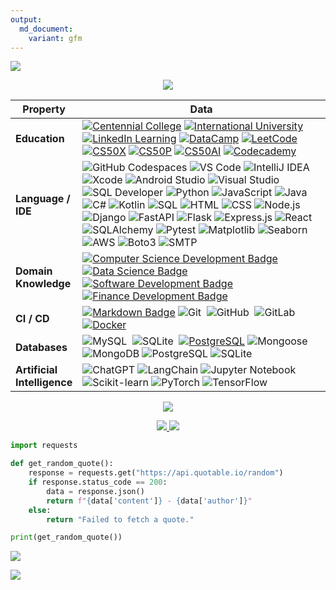 ```yaml
---
output:
  md_document:
    variant: gfm
---
```


![](assets/header.png)

<p align="center">
<a href="https://github.com/datttrian">
    <img src="https://github-stats-alpha.vercel.app/api?username=datttrian">
</a>
</p>

| Property                        | Data                                                                                                                                                                                                                                                                                                                                                                                                                                                                                                                                                                                                                                                                                                                                                                                                                                                                                                                                                                                                                                                                                                                                                                                                                                                                                                                                                                                                                                                                                                                                                                                                                                                                                                                                                                                                                                                                                                                                                                  |
|---------------------------------|-----------------------------------------------------------------------------------------------------------------------------------------------------------------------------------------------------------------------------------------------------------------------------------------------------------------------------------------------------------------------------------------------------------------------------------------------------------------------------------------------------------------------------------------------------------------------------------------------------------------------------------------------------------------------------------------------------------------------------------------------------------------------------------------------------------------------------------------------------------------------------------------------------------------------------------------------------------------------------------------------------------------------------------------------------------------------------------------------------------------------------------------------------------------------------------------------------------------------------------------------------------------------------------------------------------------------------------------------------------------------------------------------------------------------------------------------------------------------------------------------------------------------------------------------------------------------------------------------------------------------------------------------------------------------------------------------------------------------------------------------------------------------------------------------------------------------------------------------------------------------------------------------------------------------------------------------------------------------|
| **Education**                   | [![Centennial College](https://img.shields.io/badge/-Centennial%20College-d4e039?style=flat&logo=Centennial-College&logoColor=white)](https://github.com/ttran375) [![International University](https://img.shields.io/badge/-International%20University-198fd9?style=flat&logo=International-University&logoColor=white)](https://github.com/datttrian/iu-mafe) [![LinkedIn Learning](https://img.shields.io/badge/-LinkedIn%20Learning-0073B1?style=flat&logo=LinkedIn&logoColor=white)](https://github.com/datttrian/linkedin-learning) [![DataCamp](https://img.shields.io/badge/-DataCamp-03EF62?style=flat&logo=DataCamp&logoColor=white)](https://github.com/datttrian/datacamp) [![LeetCode](https://img.shields.io/badge/-LeetCode-FFA116?style=flat&logo=LeetCode&logoColor=white)](https://github.com/datttrian/leetcode) [![CS50X](https://img.shields.io/badge/-CS50X-e00000?style=flat&logo=CS50&logoColor=white)](https://github.com/datttrian/cs50x) [![CS50P](https://img.shields.io/badge/-CS50P-e00000?style=flat&logo=CS50&logoColor=white)](https://github.com/datttrian/cs50p) [![CS50AI](https://img.shields.io/badge/-CS50AI-e00000?style=flat&logo=CS50&logoColor=white)](https://github.com/datttrian/cs50ai) [![Codecademy](https://img.shields.io/badge/-Codecademy-1F4056?style=flat&logo=Codecademy&logoColor=white)](https://github.com/datttrian/codecademy) |
| **Language / IDE**              | ![GitHub Codespaces](https://img.shields.io/badge/-GitHub%20Codespaces-181717?style=flat&logo=GitHub&logoColor=white) ![VS Code](https://img.shields.io/badge/-VS_Code-007ACC?style=flat&logo=visual-studio-code&logoColor=white) ![IntelliJ IDEA](https://img.shields.io/badge/-IntelliJ%20IDEA-000000?style=flat&logo=IntelliJ-IDEA&logoColor=white) ![Xcode](https://img.shields.io/badge/-Xcode-1575F9?style=flat&logo=Xcode&logoColor=white) ![Android Studio](https://img.shields.io/badge/-Android%20Studio-3DDC84?style=flat&logo=Android-Studio&logoColor=white) ![Visual Studio](https://img.shields.io/badge/-Visual%20Studio-5C2D91?style=flat&logo=Visual-Studio&logoColor=white) ![SQL Developer](https://img.shields.io/badge/-SQL%20Developer-1F4056?style=flat&logo=Oracle&logoColor=white) ![Python](https://img.shields.io/badge/-Python-3776AB?style=flat&logo=Python&logoColor=white) ![JavaScript](https://img.shields.io/badge/-JavaScript-F7DF1E?style=flat&logo=JavaScript&logoColor=black) ![Java](https://img.shields.io/badge/-Java-007396?style=flat&logo=Java&logoColor=white) ![C#](https://img.shields.io/badge/-C%23-239120?style=flat&logo=C-Sharp&logoColor=white) ![Kotlin](https://img.shields.io/badge/-Kotlin-0095D5?style=flat&logo=Kotlin&logoColor=white) ![SQL](https://img.shields.io/badge/-SQL-4479A1?style=flat&logo=MySQL&logoColor=white) ![HTML](https://img.shields.io/badge/-HTML-E34F26?style=flat&logo=HTML5&logoColor=white) ![CSS](https://img.shields.io/badge/-CSS-1572B6?style=flat&logo=CSS3&logoColor=white) ![Node.js](https://img.shields.io/badge/-Node.js-339933?style=flat&logo=Node.js&logoColor=white) ![Django](https://img.shields.io/badge/-Django-092E20?style=flat&logo=Django&logoColor=white) ![FastAPI](https://img.shields.io/badge/-FastAPI-009688?style=flat&logo=FastAPI&logoColor=white) ![Flask](https://img.shields.io/badge/-Flask-000000?style=flat&logo=Flask&logoColor=white) ![Express.js](https://img.shields.io/badge/-Express.js-000000?style=flat&logo=Express&logoColor=white) ![React](https://img.shields.io/badge/-React-61DAFB?style=flat&logo=React&logoColor=black) ![SQLAlchemy](https://img.shields.io/badge/-SQLAlchemy-FFA116?style=flat&logo=SQLAlchemy&logoColor=white) ![Pytest](https://img.shields.io/badge/-Pytest-0A9EDC?style=flat&logo=Pytest&logoColor=white) ![Matplotlib](https://img.shields.io/badge/-Matplotlib-3776AB?style=flat&logo=Python&logoColor=white) ![Seaborn](https://img.shields.io/badge/-Seaborn-3776AB?style=flat&logo=Python&logoColor=white) ![AWS](https://img.shields.io/badge/-AWS-232F3E?style=flat&logo=Amazon-AWS&logoColor=white) ![Boto3](https://img.shields.io/badge/-Boto3-569A31?style=flat&logo=Amazon-AWS&logoColor=white) ![SMTP](https://img.shields.io/badge/-SMTP-3A76F0?style=flat&logo=Mail.Ru&logoColor=white) |
| **Domain Knowledge**            | [![Computer Science Development Badge](https://img.shields.io/badge/-Computer%20Science-FAB040?style=flat&logoColor=white)](https://github.com/search?q=user%3Adatttrian&type=Repositories) [![Data Science Badge](https://img.shields.io/badge/-Data%20Science-01D277?style=flat&logoColor=white)](https://github.com/datttrian/datttrian) [![Software Development Badge](https://img.shields.io/badge/-Software%20Development-FF6600?style=flat&logoColor=white)](https://github.com/search?q=user%3Adatttrian&type=Repositories) [![Finance Development Badge](https://img.shields.io/badge/-Finance-4C8CBF?style=flat&logoColor=white)](https://github.com/search?q=user%3Adatttrian&type=Repositories) |
| **CI / CD**                     | [![Markdown Badge](https://img.shields.io/badge/-Markdown-2088FF?style=flat&logo=Markdown&logoColor=white)](https://github.com/datttrian/datttrian) ![Git](https://img.shields.io/badge/-Git-F05032?style=flat&logo=git&logoColor=white)&nbsp; ![GitHub](https://img.shields.io/badge/-GitHub-181717?style=flat&logo=github&logoColor=white)&nbsp; ![GitLab](https://img.shields.io/badge/-GitLab-FC6D26?style=flat&logo=GitLab&logoColor=white)&nbsp; [![Docker](https://img.shields.io/badge/-Docker-2496ED?style=flat&logo=docker&logoColor=white)](https://www.docker.com) |
| **Databases**                   | ![MySQL](https://img.shields.io/badge/-MySQL-4479A1?style=flat&logo=MySQL&logoColor=white)&nbsp; ![SQLite](https://img.shields.io/badge/-SQLite-e00000?style=flat&logo=SQLite&logoColor=white)&nbsp; [![PostgreSQL](https://img.shields.io/badge/-PostgreSQL-336791?style=flat&logo=postgresql&logoColor=white)](https://www.postgresql.org) ![Mongoose](https://img.shields.io/badge/-Mongoose-880000?style=flat&logo=MongoDB&logoColor=white) ![MongoDB](https://img.shields.io/badge/-MongoDB-47A248?style=flat&logo=MongoDB&logoColor=white) ![PostgreSQL](https://img.shields.io/badge/-PostgreSQL-336791?style=flat&logo=PostgreSQL&logoColor=white) ![SQLite](https://img.shields.io/badge/-SQLite-003B57?style=flat&logo=SQLite&logoColor=white) |
| **Artificial Intelligence**     | ![ChatGPT](https://img.shields.io/badge/chatGPT-74aa9c?logo=openai&logoColor=white) ![LangChain](https://img.shields.io/badge/-LangChain-000000?style=flat&logo=LangChain&logoColor=white) ![Jupyter Notebook](http://img.shields.io/badge/-Jupyter%20Notebook-eee?style=flat-square&logo=Jupyter&logoColor=F37626) ![Scikit-learn](http://img.shields.io/badge/-Scikit--Learn-eee?style=flat-square&logo=scikit-learn&logoColor=e26d00) ![PyTorch](http://img.shields.io/badge/-PyTorch-eee?style=flat-square&logo=pytorch&logoColor=EE4C2C) ![TensorFlow](http://img.shields.io/badge/-TensorFlow-eee?style=flat-square&logo=tensorflow&logoColor=FF6F00) |

<p align="center">
<a href="https://github.com/datttrian">
    <img src="http://github-profile-summary-cards.vercel.app/api/cards/profile-details?username=datttrian">
</a>
</p>

<p align="center">
<a href="https://github.com/datttrian">
    <img src="https://github-readme-stats.vercel.app/api/top-langs?username=datttrian&&show_icons=true&locale=en&layout=compact&langs_count=10">
    <img src="http://github-profile-summary-cards.vercel.app/api/cards/repos-per-language?username=datttrian">
</a>
</p>

```python
import requests

def get_random_quote():
    response = requests.get("https://api.quotable.io/random")
    if response.status_code == 200:
        data = response.json()
        return f"{data['content']} - {data['author']}"
    else:
        return "Failed to fetch a quote."

print(get_random_quote())
```

![](./profile-3d-contrib/profile-green-animate.svg)

![](assets/footer.svg)
